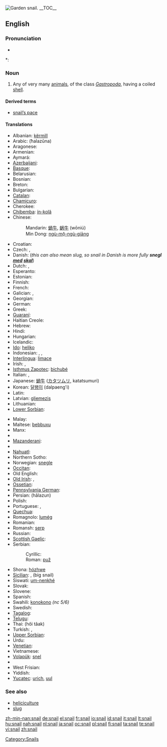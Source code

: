 {{wikipedia}}
{{commons|Helicidae}}
[[Image:Snail2.JPG|thumb|Garden snail.]]
__TOC__
==English==

===Pronunciation===
* {{audio|en-us-snail.ogg|Audio (US)}}

*: {{rhymes|eɪl}}

===Noun===
{{en-noun}}

# Any of very many [[animal]]s, of the class ''[[Gastropoda]]'', having a coiled [[shell]].

====Derived terms====
* [[snail's pace|snail’s pace]]

{{Flowbreak}}

====Translations====
{{trans-top|any animal of the class ''Gastropoda'' having a shell}}
* Albanian: [[kërmill]] {{g|Albanian}}
* Arabic: {{Arab|[[حلزونة]]}} (ħalazūna) {{f}}
* Aragonese: {{t-|an|caragol|m}}
* Armenian: {{t|hy|խխունջ|sc=Armn|tr=xxunǰ}}
* Aymará: {{t-|ay|ch'uru}}
* [[Azerbaijani]]: {{t|az|ilbiz}}
* [[Basque]]: {{t|eu|barraskilo}}
* Belarusian: {{t-|be|смоўж|m|sc=Cyrl|xs=Belarusian}}
* Bosnian: {{t-|bs|puž|m}}
* Breton: {{t-|br|melc'houed}}
* Bulgarian: {{t+|bg|охлюв|tr=oxljuv|m|sc=Cyrl}}
* [[Catalan]]: {{t|ca|caragol|m}}
* [[Chamicuro]]: {{tø|ccc|shyamo}}
* Cherokee: {{t|chr|ᎡᎳᏆ|tr=elaqua|sc=Cher}}
* [[Chibemba]]: [[ín-kolâ]]
* Chinese:
*: Mandarin: [[蝸牛]], [[蜗牛]] (wōniú)
*: Min Dong: [[ngù-mō̤-ngù-giāng]]
* Croatian: {{t+|hr|puž|m}}
* Czech: {{t+|cs|hlemýžď|m}}, {{t+|cs|šnek|m}}
* Danish: {{t|da|snegl|c}} (''this can also mean slug, so snail in Danish is more fully '''snegl [[med#Danish|med]] [[skal#Danish|skal]]''''')
* Dutch: {{t|nl|slak|f}}, {{t|nl|huisjesslak|f}}
* Esperanto: {{t|eo|heliko}}
* Estonian: {{t|et|tigu}}
* Finnish: {{t+|fi|etana}}
* French: {{t+|fr|escargot|m}}
* Galician: {{t-|gl|caracol|m}}, {{t-|gl|cosco|m}}
* Georgian: {{t|ka|ლოკოკინა|tr=lokokina}}
* German: {{t+|de|Schnecke|f}}
* Greek: {{t|el|σαλιγκάρι|tr=saligkári|n}}
* [[Guaraní]]: {{t|gn|jatyta}}
* Haitian Creole: {{tø|ht|kalmason}}
* Hebrew: {{t+|he|שבלול|m|sc=Hebr}}
* Hindi: {{t|hi|स्थलीय घोंघा}}
* Hungarian: {{t+|hu|csiga}}
* Icelandic: {{t+|is|snigill|m}}
* [[Ido]]: [[heliko]]
* Indonesian: {{t|id|bekicot}}, {{t|id|keong}}, {{t|id|siput}}
* [[Interlingua]]: [[limace]]
* Irish: {{t|ga|seilide|m}}, {{t|ga|seilmide|m}}
* [[Isthmus Zapotec]]: [[bichubé]]
* Italian: {{t+|it|chiocciola|f}}, {{t+|it|lumaca|f}}
* Japanese: [[蝸牛]] ([[カタツムリ]], katatsumuri)
* Korean: [[달팽이]] (dalpaeng'i)
* Latin: {{t|la|cochlea|f}}
* Latvian: [[gliemezis]] {{m}}
* Lithuanian: {{t|lt|sraigė|f}}
* [[Lower Sorbian]]: {{tø|dsb|slinik|m|xs=Lower Sorbian}}
{{trans-mid}}
* Malay: {{t|ms|siput}}
* Maltese: [[bebbuxu]] {{g|Maltese}}
* Manx: {{t-|gv|crammag}}
* {{trreq|Maori}}
* [[Mazanderani]]: {{tø|mzn|لیسک|sc=fa-Arab}}
* {{trreq|Mongolian}}
* [[Nahuatl]]: {{t|nah|tecciztli}}
* Northern Sotho: {{tø|nso|kgohu}}
* Norwegian: [[snegle]] {{f|m}}
* [[Occitan]]: {{t|oc|cagaraula|f}}
* Old English: {{t|ang|snægl|m}}
* [[Old Irish]]: {{t|sga|seilche|m}}, {{t|sga|seilide|m}}
* [[Ossetian]]: {{t-|os|сæтæлæг|tr=sætælæg}}
* [[Pennsylvania German]]: {{tø|pdc|Schneck|m}}
* Persian: {{fa-Arab|[[حلزون]]}} (hâlazun)
* Polish: {{t+|pl|ślimak|m}}
* Portuguese: {{t|pt|caramujo|m}}, {{t|pt|caracol|m}}
* [[Quechua]]: {{t|qu|ch'uru}}
* Romagnolo: [[lumég]] {{f}}
* Romanian: {{t-|ro|melc|m}}
* Romansh: [[serp#Romansh|serp]]
* Russian: {{t+|ru|улитка|tr=ulítka|f|sc=Cyrl}}
* [[Scottish Gaelic]]: {{t|gd|seilcheag|f}}
* Serbian:
*: Cyrillic: {{t|sr|пуж|m}}
*: Roman: [[puž#Serbian|puž]] {{m}}
* Shona: [[hózhwe]]
* [[Sicilian]]: {{tø|scn|babbaluciu|m}}, {{tø|scn|crastuni|m}} (big snail)
* Siswati: [[um-nenkhé]]
* Slovak: {{t-|sk|slimák|m}}
* Slovene: {{t+|sl|polž|m}}
* Spanish: {{t+|es|caracol|m}}
* Swahili: [[konokono]] ''(nc 5/6)''
* Swedish: {{t|sv|snäcka|c}}
* [[Tagalog]]: {{t|tl|kuhol}}
* [[Telugu]]: {{t|te|నత్త|tr=natta}}
* Thai: {{Thai|[[หอยทาก]]}} (hŏi tâak)
* Turkish: {{t|tr|salyangoz}}, {{t|tr|sümüklüböcek}}
* [[Upper Sorbian]]: {{tø|hsb|šlink|m|xs=Upper Sorbian}}
* Urdu: {{ur-Arab|[[گھونگھا]]}}
* [[Venetian]]: {{tø|vec|sciùs}}
* Vietnamese: {{t|vi|ốc}}
* [[Volapük]]: [[snel]]
* {{trreq|Welsh}}
* West Frisian: {{t-|fy|slak}}
* Yiddish: {{t-|yi|שׁנעק|tr=shnek|m}}
* [[Yucatec]]: [[urich#Yucatec|urich]], [[uul#Yucatec|uul]]
{{trans-bottom}}

===See also===
* [[heliciculture]]
* [[slug]]

[[Category:Snails]]

[[zh-min-nan:snail]]
[[de:snail]]
[[el:snail]]
[[fr:snail]]
[[io:snail]]
[[id:snail]]
[[it:snail]]
[[lt:snail]]
[[hu:snail]]
[[nah:snail]]
[[nl:snail]]
[[ja:snail]]
[[oc:snail]]
[[pl:snail]]
[[fi:snail]]
[[ta:snail]]
[[te:snail]]
[[vi:snail]]
[[zh:snail]]